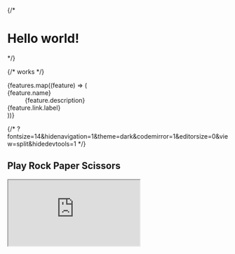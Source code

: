 
<div className="container mx-auto max-w-[90rem] gap-2 pl-[max(env(safe-area-inset-left),1.5rem)] pr-[max(env(safe-area-inset-right),1.5rem)]">

{/* <h1 className="text-3xl font-bold underline">Hello world!</h1> */}

{/* works */}

<Hero />


<div className="mx-auto mt-16 max-w-2xl mt-20 lg:mt-24 lg:max-w-4xl mb-20 lg:mb-24">
  <dl className="grid max-w-xl grid-cols-1 gap-x-8 gap-y-10 lg:max-w-none lg:grid-cols-2 lg:gap-y-16">
    {features.map((feature) => (
      <div key={feature.name} className="relative pl-16">
        <dt className="text-base font-semibold leading-7 text-gray-900 dark:text-gray-300">
          <div
            className={`absolute left-0 top-0 flex h-10 w-10 items-center justify-center rounded-lg bg-purple-500`}
          >
            <feature.icon className="h-6 w-6 text-white" aria-hidden="true" />
          </div>
          {feature.name}
        </dt>
        <dd className="mt-2 pb-3 text-base leading-7 text-gray-600 dark:text-gray-400">
          {feature.description}
        </dd>
        <Link
          className="hover:underline text-gray-700 dark:text-gray-300"
          href={feature.link.url}
        >
          {feature.link.label}
        </Link>
      </div>
    ))}
  </dl>
</div>

</div>
{/* ?fontsize=14&hidenavigation=1&theme=dark&codemirror=1&editorsize=0&view=split&hidedevtools=1 */}
<div id="examples" className="h-screen w-full bg-gradient-to-tr from-movexBlue-400 via-indigo-500 to-purple-500 p-6 lg:pt-0 lg:p-20 lg:pt-0 flex flex-col">
  <h2 className="text-4xl lg:text-7xl font-bold pt-20 pb-6">Play Rock Paper Scissors</h2>
  <div className="flex-1">
    <iframe src="https://codesandbox.io/embed/rps-demo-x877yl?view=preview&module=%2Fsrc%2FGame.tsx"
      className="hidden lg:block"
      style={{
        width: ' 100%',
        height: '100%',
        borderRadius: '8px',
        overflow: 'hidden',
        borderRight: 'solid black 16px',
      }}
      title="rps-demo"
      allow="accelerometer; ambient-light-sensor; camera; encrypted-media; geolocation; gyroscope; hid; microphone; midi; payment; usb; vr; xr-spatial-tracking"
      sandbox="allow-forms allow-modals allow-popups allow-presentation allow-same-origin allow-scripts"
    />
    <iframe src="https://codesandbox.io/embed/rps-demo-x877yl?view=preview"
      className="lg:hidden"
      style={{
        width: ' 100%',
        height: '100%',
        borderRadius: '8px',
        overflow: 'hidden',
        borderRight: 'solid black 16px',
      }}
      title="rps-demo"
      allow="accelerometer; ambient-light-sensor; camera; encrypted-media; geolocation; gyroscope; hid; microphone; midi; payment; usb; vr; xr-spatial-tracking"
      sandbox="allow-forms allow-modals allow-popups allow-presentation allow-same-origin allow-scripts"
    />
   </div>
</div>

{/* // import { Game } from '../modules/home/game/Game'; */}

<div id="faqs" className="w-full">
  <div className="container mx-auto max-w-[90rem] gap-2 pl-[max(env(safe-area-inset-left),1.5rem)] pr-[max(env(safe-area-inset-right),1.5rem)] p-16 pt-20">
    <h1 className="text-5xl font-bold mb-20 text-center text-green-500">
      FAQs
    </h1>
    <div className="grid grid-cols-2 gap-20">
      {faqs.map((faq) => (
        <div
          key={faq.q}
          className="relative mb-10 pb-6 border-b border-slate-700"
        >
          <dt className="text-lg font-semibold leading-7 text-gray-900 dark:text-gray-300">
            {faq.q}
          </dt>
          <dd className="mt-2 pb-3 text-base leading-7 text-gray-600 dark:text-gray-400">
            {faq.a}
          </dd>
          {faq.link && (
            <Link
              className="hover:underline text-gray-700 dark:text-gray-300"
              href={faq.link.url}
            >
              {faq.link.label}
            </Link>
          )}
        </div>
      ))}
    </div>
  </div>
</div>

<div id="community" className="w-full">
  <div className="container mx-auto max-w-[90rem] gap-2 pl-[max(env(safe-area-inset-left),1.5rem)] pr-[max(env(safe-area-inset-right),1.5rem)] p-16 pt-20">
    <h1 className="text-5xl font-bold mb-6 text-center text-pink-500">Community</h1>
    <h3 className="text-xl mb-20 text-center text-slate-300">Join our community to get help, share your projects, and even contribute to the project!</h3>

      <div className="flex w-full gap-20">
        <div />
        <div />
        {community.map((c) => (
          <Link href={c.link} target="_blank" className="flex-1 text-center bg-opacity-10 hover:bg-opacity-20 bg-slate-500 rounded-lg p-5 border border-slate-500 border-opacity-30">
            <h4 className="text-lg font-bold mb-2">{c.name}</h4>
            <p>{c.desc}</p>
          </Link>
        ))}
        <div />
        <div />
    </div>

  </div>
</div>
